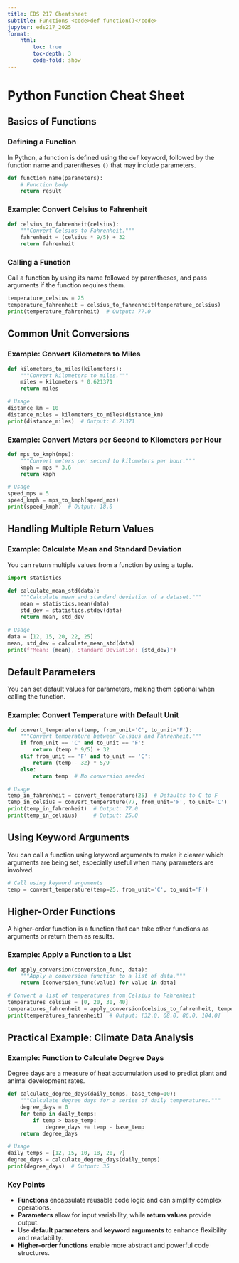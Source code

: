 ```yaml
---
title: EDS 217 Cheatsheet
subtitle: Functions <code>def function()</code>
jupyter: eds217_2025
format: 
    html:
        toc: true
        toc-depth: 3
        code-fold: show
---
```


# Python Function Cheat Sheet

## Basics of Functions

### Defining a Function

In Python, a function is defined using the `def` keyword, followed by the function name and parentheses `()` that may include parameters.

```python
def function_name(parameters):
    # Function body
    return result
```

### Example: Convert Celsius to Fahrenheit

```python
def celsius_to_fahrenheit(celsius):
    """Convert Celsius to Fahrenheit."""
    fahrenheit = (celsius * 9/5) + 32
    return fahrenheit
```

### Calling a Function

Call a function by using its name followed by parentheses, and pass arguments if the function requires them.

```python
temperature_celsius = 25
temperature_fahrenheit = celsius_to_fahrenheit(temperature_celsius)
print(temperature_fahrenheit)  # Output: 77.0
```

## Common Unit Conversions

### Example: Convert Kilometers to Miles

```python
def kilometers_to_miles(kilometers):
    """Convert kilometers to miles."""
    miles = kilometers * 0.621371
    return miles

# Usage
distance_km = 10
distance_miles = kilometers_to_miles(distance_km)
print(distance_miles)  # Output: 6.21371
```

### Example: Convert Meters per Second to Kilometers per Hour

```python
def mps_to_kmph(mps):
    """Convert meters per second to kilometers per hour."""
    kmph = mps * 3.6
    return kmph

# Usage
speed_mps = 5
speed_kmph = mps_to_kmph(speed_mps)
print(speed_kmph)  # Output: 18.0
```

## Handling Multiple Return Values

### Example: Calculate Mean and Standard Deviation

You can return multiple values from a function by using a tuple.

```python
import statistics

def calculate_mean_std(data):
    """Calculate mean and standard deviation of a dataset."""
    mean = statistics.mean(data)
    std_dev = statistics.stdev(data)
    return mean, std_dev

# Usage
data = [12, 15, 20, 22, 25]
mean, std_dev = calculate_mean_std(data)
print(f"Mean: {mean}, Standard Deviation: {std_dev}")
```

## Default Parameters

You can set default values for parameters, making them optional when calling the function.

### Example: Convert Temperature with Default Unit

```python
def convert_temperature(temp, from_unit='C', to_unit='F'):
    """Convert temperature between Celsius and Fahrenheit."""
    if from_unit == 'C' and to_unit == 'F':
        return (temp * 9/5) + 32
    elif from_unit == 'F' and to_unit == 'C':
        return (temp - 32) * 5/9
    else:
        return temp  # No conversion needed

# Usage
temp_in_fahrenheit = convert_temperature(25)  # Defaults to C to F
temp_in_celsius = convert_temperature(77, from_unit='F', to_unit='C')
print(temp_in_fahrenheit)  # Output: 77.0
print(temp_in_celsius)     # Output: 25.0
```

## Using Keyword Arguments

You can call a function using keyword arguments to make it clearer which arguments are being set, especially useful when many parameters are involved.

```python
# Call using keyword arguments
temp = convert_temperature(temp=25, from_unit='C', to_unit='F')
```

## Higher-Order Functions

A higher-order function is a function that can take other functions as arguments or return them as results.

### Example: Apply a Function to a List

```python
def apply_conversion(conversion_func, data):
    """Apply a conversion function to a list of data."""
    return [conversion_func(value) for value in data]

# Convert a list of temperatures from Celsius to Fahrenheit
temperatures_celsius = [0, 20, 30, 40]
temperatures_fahrenheit = apply_conversion(celsius_to_fahrenheit, temperatures_celsius)
print(temperatures_fahrenheit)  # Output: [32.0, 68.0, 86.0, 104.0]
```

## Practical Example: Climate Data Analysis

### Example: Function to Calculate Degree Days

Degree days are a measure of heat accumulation used to predict plant and animal development rates.

```python
def calculate_degree_days(daily_temps, base_temp=10):
    """Calculate degree days for a series of daily temperatures."""
    degree_days = 0
    for temp in daily_temps:
        if temp > base_temp:
            degree_days += temp - base_temp
    return degree_days

# Usage
daily_temps = [12, 15, 10, 18, 20, 7]
degree_days = calculate_degree_days(daily_temps)
print(degree_days)  # Output: 35
```

### Key Points

- **Functions** encapsulate reusable code logic and can simplify complex operations.
- **Parameters** allow for input variability, while **return values** provide output.
- Use **default parameters** and **keyword arguments** to enhance flexibility and readability.
- **Higher-order functions** enable more abstract and powerful code structures.
